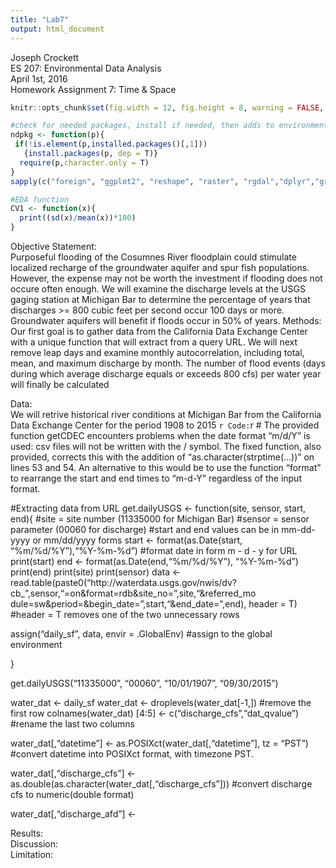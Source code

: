 ```yaml
---
title: "Lab7"
output: html_document
---
```


Joseph Crockett  
ES 207: Environmental Data Analysis  
April 1st, 2016  
Homework Assignment 7: Time & Space  


```r
knitr::opts_chunk$set(fig.width = 12, fig.height = 8, warning = FALSE, message = FALSE)

#check for needed packages, install if needed, then adds to environment
ndpkg <- function(p){
 if(!is.element(p,installed.packages()[,1]))
   {install.packages(p, dep = T)}
  require(p,character.only = T)
}
sapply(c("foreign", "ggplot2", "reshape", "raster", "rgdal","dplyr","gridExtra"), ndpkg)

#EDA function
CV1 <- function(x){
  print((sd(x)/mean(x))*100)
}

```


Objective Statement:   
Purposeful flooding of the Cosumnes River floodplain could stimulate localized recharge of the groundwater aquifer and spur fish populations.  However, the expense may not be worth the investment if flooding does not occure often enough. We will examine the discharge levels at the USGS gaging station at Michigan Bar to determine the percentage of years that discharges >= 800 cubic feet per second occur 100 days or more.  Groundwater aquifers will benefit if floods occur in 50% of years. 
Methods:  
Our first goal is to gather data from the California Data Exchange Center with a unique function that will extract from a query URL.  We will next remove leap days and examine monthly autocorrelation,  including total, mean, and maximum discharge by month.  The number of flood events (days during which average discharge equals or exceeds 800 cfs) per water year will finally be calculated

Data:  
We will retrive historical river conditions at Michigan Bar from the California Data Exchange Center for the period 1908 to 2015
```r

Code: 
```r
# The provided function getCDEC encounters problems when the date format "m/d/Y" is used: csv files will not be written with the / symbol.  The fixed function, also provided, corrects this with the addition of "as.character(strptime(...))" on lines 53 and 54.  An alternative to this would be to use the function "format" to rearrange the start and end times to "m-d-Y" regardless of the input format.

#Extracting data from URL
get.dailyUSGS <- function(site, sensor, start, end){
  #site = site number (11335000 for Michigan Bar)
  #sensor = sensor parameter (00060 for discharge)
  #start and end values can be in mm-dd-yyyy or mm/dd/yyyy forms
  start <- format(as.Date(start, "%m/%d/%Y"),"%Y-%m-%d") #format date in form m - d - y for URL
  print(start)
  end <- format(as.Date(end,"%m/%d/%Y"), "%Y-%m-%d")
  print(end)
  print(site)
  print(sensor)
  data <- read.table(paste0("http://waterdata.usgs.gov/nwis/dv?cb_",sensor,"=on&format=rdb&site_no=",site,"&referred_mo dule=sw&period=&begin_date=",start,"&end_date=",end), header = T) #header = T removes one of the two unnecessary rows
  
  assign("daily_sf", data, envir = .GlobalEnv) #assign to the global environment
  
}

get.dailyUSGS("11335000", "00060", "10/01/1907", "09/30/2015")

water_dat <- daily_sf
water_dat <- droplevels(water_dat[-1,]) #remove the first row
colnames(water_dat) [4:5] <- c("discharge_cfs","dat_qvalue") #rename the last two columns

water_dat[,"datetime"] <- as.POSIXct(water_dat[,"datetime"], tz = "PST") #convert datetime into POSIXct format, with timezone PST.

water_dat[,"discharge_cfs"] <- as.double(as.character(water_dat[,"discharge_cfs"])) #convert discharge cfs to numeric(double format)

water_dat[,"discharge_afd"] <- 



Results:  
Discussion:  
Limitation:  